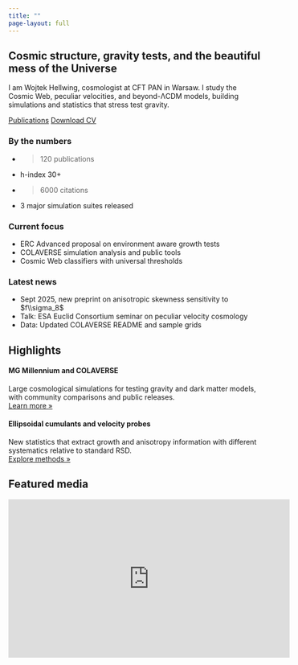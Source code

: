 ```yaml
---
title: ""
page-layout: full
---
```


::: {.hero}
# Cosmic structure, gravity tests, and the beautiful mess of the Universe

I am Wojtek Hellwing, cosmologist at CFT PAN in Warsaw. I study the Cosmic Web, peculiar velocities, and beyond-ΛCDM models, building simulations and statistics that stress test gravity.

[Publications](publications.qmd){.btn .btn-primary} [Download CV](cv.qmd){.btn .btn-outline-light}
:::

::: {.grid .cards}

::: {.g-col-12 .g-col-md-4}
### By the numbers
- > 120 publications  
- h-index 30+  
- > 6000 citations  
- 3 major simulation suites released  
:::

::: {.g-col-12 .g-col-md-4}
### Current focus
- ERC Advanced proposal on environment aware growth tests  
- COLAVERSE simulation analysis and public tools  
- Cosmic Web classifiers with universal thresholds  
:::

::: {.g-col-12 .g-col-md-4}
### Latest news
- Sept 2025, new preprint on anisotropic skewness sensitivity to $f\\sigma_8$  
- Talk: ESA Euclid Consortium seminar on peculiar velocity cosmology  
- Data: Updated COLAVERSE README and sample grids  
:::

:::

## Highlights

::: {.grid .cards}
::: {.g-col-12 .g-col-md-6}
#### MG Millennium and COLAVERSE
Large cosmological simulations for testing gravity and dark matter models, with community comparisons and public releases.  
[Learn more »](research.qmd#simulation-campaigns)
:::

::: {.g-col-12 .g-col-md-6}
#### Ellipsoidal cumulants and velocity probes
New statistics that extract growth and anisotropy information with different systematics relative to standard RSD.  
[Explore methods »](research.qmd#novel-statistics)
:::
:::

## Featured media

<div class="video-embed">
  <iframe width="560" height="315" src="https://www.youtube.com/embed/EdBvb3RVj" title="KIPAC@20 talk" frameborder="0" allowfullscreen></iframe>
</div>

